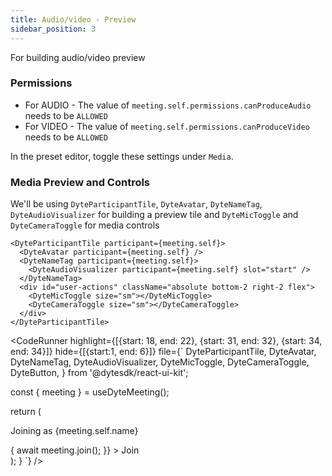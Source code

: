 ```yaml
---
title: Audio/video - Preview
sidebar_position: 3
---
```



For building audio/video preview

### Permissions

- For AUDIO - The value of `meeting.self.permissions.canProduceAudio` needs to be `ALLOWED`
- For VIDEO - The value of `meeting.self.permissions.canProduceVideo` needs to be `ALLOWED`

In the preset editor, toggle these settings under `Media`.

### Media Preview and Controls

We'll be using `DyteParticipantTile`, `DyteAvatar`, `DyteNameTag`, `DyteAudioVisualizer` for building a preview tile and
`DyteMicToggle` and `DyteCameraToggle` for media controls

```tsx
<DyteParticipantTile participant={meeting.self}>
  <DyteAvatar participant={meeting.self} />
  <DyteNameTag participant={meeting.self}>
    <DyteAudioVisualizer participant={meeting.self} slot="start" />
  </DyteNameTag>
  <div id="user-actions" className="absolute bottom-2 right-2 flex">
    <DyteMicToggle size="sm"></DyteMicToggle>
    <DyteCameraToggle size="sm"></DyteCameraToggle>
  </div>
</DyteParticipantTile>
```

<CodeRunner 
highlight={[{start: 18, end: 22}, {start: 31, end: 32}, {start: 34, end: 34}]}
hide={[{start:1, end: 6}]}
file={`
  DyteParticipantTile, DyteAvatar, DyteNameTag,
  DyteAudioVisualizer, DyteMicToggle, DyteCameraToggle, DyteButton,
} from '@dytesdk/react-ui-kit';

  const { meeting } = useDyteMeeting();

return (

<div
  className="h-full w-full flex flex-col items-center justify-center"
  style={{ minHeight: '400px' }}
>
  <div className="flex w-full items-center justify-around p-[10%]">
    <div className="relative">
      <DyteParticipantTile participant={meeting.self}>
        <DyteAvatar participant={meeting.self} />
        <DyteNameTag participant={meeting.self}>
          <DyteAudioVisualizer participant={meeting.self} slot="start" />
        </DyteNameTag>
        <div
          id="user-actions"
          className="absolute flex"
          style={{
            bottom: '8px',
            right: '8px',
          }}
        >
          <DyteMicToggle size="sm"></DyteMicToggle>
          <DyteCameraToggle size="sm"></DyteCameraToggle>
        </div>
      </DyteParticipantTile>
    </div>
    <div className="flex w-1/4 flex-col justify-between">
      <div className="flex flex-col items-center">
        <p>Joining as {meeting.self.name}</p>
      </div>
      <DyteButton
        kind="wide"
        size="lg"
        onClick={async () => {
          await meeting.join();
        }}
      >
        Join
      </DyteButton>
    </div>
  </div>
</div>
); } `} />
